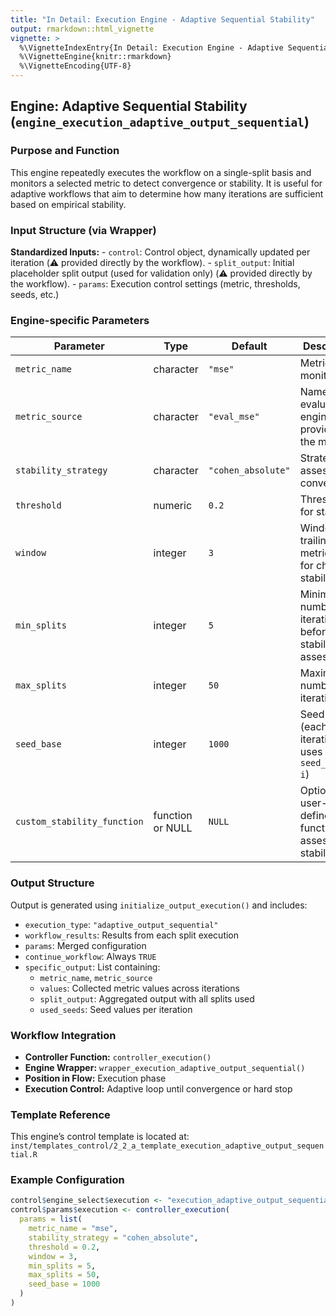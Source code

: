 ```yaml
---
title: "In Detail: Execution Engine - Adaptive Sequential Stability"
output: rmarkdown::html_vignette
vignette: >
  %\VignetteIndexEntry{In Detail: Execution Engine - Adaptive Sequential Stability}
  %\VignetteEngine{knitr::rmarkdown}
  %\VignetteEncoding{UTF-8}
---
```


## Engine: Adaptive Sequential Stability (`engine_execution_adaptive_output_sequential`)

### Purpose and Function
This engine repeatedly executes the workflow on a single-split basis and monitors a selected metric to detect convergence or stability. It is useful for adaptive workflows that aim to determine how many iterations are sufficient based on empirical stability.

### Input Structure (via Wrapper)

**Standardized Inputs:**
- `control`: Control object, dynamically updated per iteration (⚠️ provided directly by the workflow).
- `split_output`: Initial placeholder split output (used for validation only) (⚠️ provided directly by the workflow).
- `params`: Execution control settings (metric, thresholds, seeds, etc.)

### Engine-specific Parameters

| Parameter                  | Type           | Default        | Description                                                             |
|---------------------------|----------------|----------------|-------------------------------------------------------------------------|
| `metric_name`             | character      | `"mse"`        | Metric to monitor                                                       |
| `metric_source`           | character      | `"eval_mse"`   | Name of the evaluation engine providing the metric                      |
| `stability_strategy`      | character      | `"cohen_absolute"` | Strategy for assessing convergence                              |
| `threshold`               | numeric        | `0.2`          | Threshold for stability                                                 |
| `window`                  | integer        | `3`            | Window of trailing metrics used for checking stability                  |
| `min_splits`              | integer        | `5`            | Minimum number of iterations before stability is assessed               |
| `max_splits`              | integer        | `50`           | Maximum number of iterations                                            |
| `seed_base`               | integer        | `1000`         | Seed base (each iteration uses `seed_base + i`)                         |
| `custom_stability_function` | function or NULL | `NULL`      | Optional user-defined function to assess stability                      |

### Output Structure

Output is generated using `initialize_output_execution()` and includes:

- `execution_type`: `"adaptive_output_sequential"`
- `workflow_results`: Results from each split execution
- `params`: Merged configuration
- `continue_workflow`: Always `TRUE`
- `specific_output`: List containing:
    - `metric_name`, `metric_source`
    - `values`: Collected metric values across iterations
    - `split_output`: Aggregated output with all splits used
    - `used_seeds`: Seed values per iteration

### Workflow Integration

- **Controller Function:** `controller_execution()`
- **Engine Wrapper:** `wrapper_execution_adaptive_output_sequential()`
- **Position in Flow:** Execution phase
- **Execution Control:** Adaptive loop until convergence or hard stop

### Template Reference

This engine's control template is located at:  
`inst/templates_control/2_2_a_template_execution_adaptive_output_sequential.R`

### Example Configuration
```r
control$engine_select$execution <- "execution_adaptive_output_sequential"
control$params$execution <- controller_execution(
  params = list(
    metric_name = "mse",
    stability_strategy = "cohen_absolute",
    threshold = 0.2,
    window = 3,
    min_splits = 5,
    max_splits = 50,
    seed_base = 1000
  )
)
```
